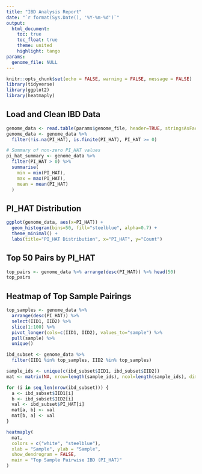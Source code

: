 ```yaml
---
title: "IBD Analysis Report"
date: "`r format(Sys.Date(), '%Y-%m-%d')`"
output:
  html_document:
    toc: true
    toc_float: true
    theme: united
    highlight: tango
params:
  genome_file: NULL
---
```


```r
knitr::opts_chunk$set(echo = FALSE, warning = FALSE, message = FALSE)
library(tidyverse)
library(ggplot2)
library(heatmaply)
```

## Load and Clean IBD Data

```r
genome_data <- read.table(params$genome_file, header=TRUE, stringsAsFactors=FALSE)
genome_data <- genome_data %>% 
  filter(!is.na(PI_HAT), is.finite(PI_HAT), PI_HAT >= 0)

# Summary of non-zero PI_HAT values
pi_hat_summary <- genome_data %>%
  filter(PI_HAT > 0) %>%
  summarise(
    min = min(PI_HAT),
    max = max(PI_HAT),
    mean = mean(PI_HAT)
  )
```

## PI_HAT Distribution

```r
ggplot(genome_data, aes(x=PI_HAT)) +
  geom_histogram(bins=50, fill="steelblue", alpha=0.7) +
  theme_minimal() +
  labs(title="PI_HAT Distribution", x="PI_HAT", y="Count")
```

## Top 50 Pairs by PI_HAT

```r
top_pairs <- genome_data %>% arrange(desc(PI_HAT)) %>% head(50)
top_pairs
```

## Heatmap of Top Sample Pairings

```r
top_samples <- genome_data %>% 
  arrange(desc(PI_HAT)) %>% 
  select(IID1, IID2) %>% 
  slice(1:100) %>% 
  pivot_longer(cols=c(IID1, IID2), values_to="sample") %>% 
  pull(sample) %>% 
  unique()

ibd_subset <- genome_data %>% 
  filter(IID1 %in% top_samples, IID2 %in% top_samples)

sample_ids <- unique(c(ibd_subset$IID1, ibd_subset$IID2))
mat <- matrix(NA, nrow=length(sample_ids), ncol=length(sample_ids), dimnames=list(sample_ids, sample_ids))

for (i in seq_len(nrow(ibd_subset))) {
  a <- ibd_subset$IID1[i]
  b <- ibd_subset$IID2[i]
  val <- ibd_subset$PI_HAT[i]
  mat[a, b] <- val
  mat[b, a] <- val
}

heatmaply(
  mat,
  colors = c("white", "steelblue"),
  xlab = "Sample", ylab = "Sample",
  show_dendrogram = FALSE,
  main = "Top Sample Pairwise IBD (PI_HAT)"
)
```
